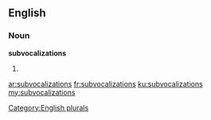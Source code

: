 ==English==

===Noun===
'''subvocalizations'''

# {{plural of|[[subvocalization]]}}

[[Category:English plurals]]

[[ar:subvocalizations]]
[[fr:subvocalizations]]
[[ku:subvocalizations]]
[[my:subvocalizations]]